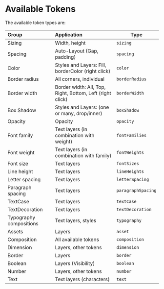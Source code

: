 # Available Tokens

The available token types are:

| Group                   | Application                                | Type |
| :---------------------- | :----------------------------------------- | ---- |
| Sizing                  | Width, height                              | `sizing` |
| Spacing                 | Auto-Layout (Gap, padding)                 | `spacing` |
| Color                   | Styles and Layers: Fill, borderColor (right click)            | `color` |
| Border radius           | All corners, individual                    | `borderRadius` |
| Border width            | Border width: All, Top, Right, Bottom, Left (right click) | `borderWidth` |
| Box Shadow              | Styles and Layers: (one or many, drop/inner)        | `boxShadow` |
| Opacity                 | Opacity                                    | `opacity` |
| Font family             | Text layers (in combination with weight)   | `fontFamilies` |
| Font weight             | Text layers (in combination with family)   | `fontWeights` |
| Font size               | Text layers                                | `fontSizes` |
| Line height             | Text layers                                | `lineHeights` |
| Letter spacing          | Text layers                                | `letterSpacing` |
| Paragraph spacing       | Text layers                                | `paragraphSpacing` |
| TextCase                | Text layers                                | `textCase` |
| TextDecoration          | Text layers                                | `textDecoration` |
| Typography compositions | Text layers, styles                        | `typography` |
| Assets                  | Layers                                     | `asset` |
| Composition             | All available tokens                       | `composition` |
| Dimension               | Layers, other tokens                       | `dimension` |
| Border                  | Layers                                     | `border` |
| Boolean                  | Layers (Visibility)                                     | `boolean` |
| Number                  | Layers, other tokens                                     | `number` |
| Text                  | Text layers (characters)                                    | `text` |
